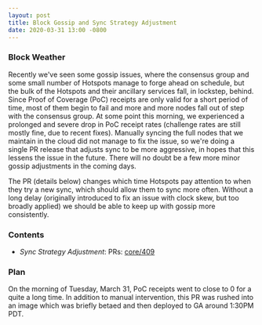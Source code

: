 ```yaml
---
layout: post
title: Block Gossip and Sync Strategy Adjustment
date: 2020-03-31 13:00 -0800
---
```


### Block Weather

Recently we've seen some gossip issues, where the consensus group and some small number of Hotspots
manage to forge ahead on schedule, but the bulk of the Hotspots and their ancillary services fall,
in lockstep, behind. Since Proof of Coverage (PoC) receipts are only valid for a short period of
time, most of them begin to fail and more and more nodes fall out of step with the consensus group.
At some point this morning, we experienced a prolonged and severe drop in PoC receipt rates
(challenge rates are still mostly fine, due to recent fixes). Manually syncing the full nodes that
we maintain in the cloud did not manage to fix the issue, so we're doing a single PR release that
adjusts sync to be more aggressive, in hopes that this lessens the issue in the future. There will
no doubt be a few more minor gossip adjustments in the coming days.

The PR (details below) changes which time Hotspots pay attention to when they try a new sync, which
should allow them to sync more often. Without a long delay (originally introduced to fix an issue
with clock skew, but too broadly applied) we should be able to keep up with gossip more
consistently.

### Contents

- _Sync Strategy Adjustment_: PRs: [core/409](https://github.com/helium/blockchain-core/pull/409)

### Plan

On the morning of Tuesday, March 31, PoC receipts went to close to 0 for a quite a long time. In
addition to manual intervention, this PR was rushed into an image which was briefly betaed and then
deployed to GA around 1:30PM PDT.
